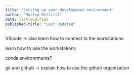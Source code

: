 ```yaml
---
title: 'Setting up your development environment'
author: "Matteo Bellitti"
date: last-modified
published-title: "Last Updated"
---
```


VScode -> also learn how to connect to the workstations

learn how to use the workstations

conda environrments?

git and github -> explain how to use the github organization
